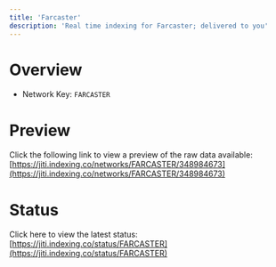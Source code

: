 ```yaml
---
title: 'Farcaster'
description: 'Real time indexing for Farcaster; delivered to you'
---
```


# Overview
- Network Key: `FARCASTER`

# Preview
Click the following link to view a preview of the raw data available: [https://jiti.indexing.co/networks/FARCASTER/348984673](https://jiti.indexing.co/networks/FARCASTER/348984673)

# Status
Click here to view the latest status: [https://jiti.indexing.co/status/FARCASTER](https://jiti.indexing.co/status/FARCASTER)
